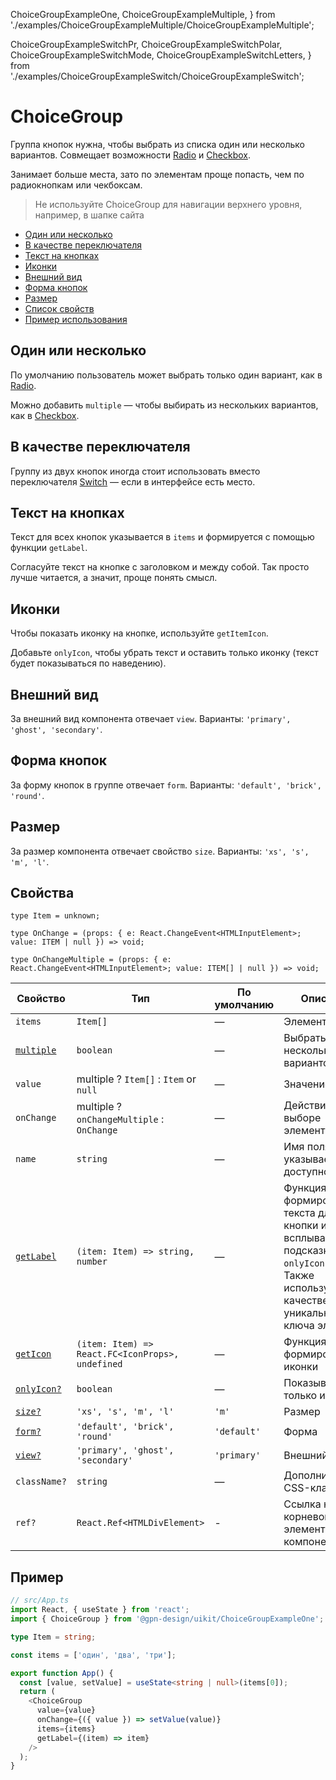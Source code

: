   ChoiceGroupExampleOne,
  ChoiceGroupExampleMultiple,
} from './examples/ChoiceGroupExampleMultiple/ChoiceGroupExampleMultiple';

  ChoiceGroupExampleSwitchPr,
  ChoiceGroupExampleSwitchPolar,
  ChoiceGroupExampleSwitchMode,
  ChoiceGroupExampleSwitchLetters,
} from './examples/ChoiceGroupExampleSwitch/ChoiceGroupExampleSwitch';

# ChoiceGroup

Группа кнопок нужна, чтобы выбрать из списка один или несколько вариантов.
Совмещает возможности [Radio](?path=/docs/components-radio--playground) и
[Checkbox](?path=/docs/components-checkbox--playground).

Занимает больше места, зато по элементам проще попасть, чем по радиокнопкам
или чекбоксам.

> Не используйте ChoiceGroup для навигации верхнего уровня, например, в шапке сайта

- [Один или несколько](#один-или-несколько)
- [В качестве переключателя](#в-качестве-переключателя)
- [Текст на кнопках](#текст-на-кнопках)
- [Иконки](#иконки)
- [Внешний вид](#внешний-вид)
- [Форма кнопок](#форма-кнопок)
- [Размер](#размер)
- [Список свойств](#свойства)
- [Пример использования](#пример)

## Один или несколько

По умолчанию пользователь может выбрать только один вариант,
как в [Radio](?path=/docs/components-radio--playground).

<ChoiceGroupExampleOne />

Можно добавить `multiple` — чтобы выбирать из нескольких вариантов,
как в [Checkbox](?path=/docs/components-checkbox--playground).

<ChoiceGroupExampleMultiple />

## В качестве переключателя

Группу из двух кнопок иногда стоит использовать вместо переключателя
[Switch](?path=/docs/components-switch--playground) — если в интерфейсе есть место.

<ChoiceGroupExampleSwitchPolar />
<ChoiceGroupExampleSwitchLetters />
<ChoiceGroupExampleSwitchPr />
<ChoiceGroupExampleSwitchMode />

## Текст на кнопках

Текст для всех кнопок указывается в `items` и формируется с помощью функции `getLabel`.

Согласуйте текст на кнопке с заголовком и между собой. Так просто лучше читается, а значит, проще понять смысл.

<ChoiceGroupExampleText />

## Иконки

Чтобы показать иконку на кнопке, используйте `getItemIcon`.

Добавьте `onlyIcon`, чтобы убрать текст и оставить только иконку (текст будет показываться по наведению).

<ChoiceGroupExampleIcon />

## Внешний вид

За внешний вид компонента отвечает `view`. Варианты: `'primary', 'ghost', 'secondary'`.

<ChoiceGroupExampleView />

## Форма кнопок

За форму кнопок в группе отвечает `form`. Варианты: `'default', 'brick', 'round'`.

<ChoiceGroupExampleForm />

## Размер

За размер компонента отвечает свойство `size`. Варианты: `'xs', 's', 'm', 'l'`.

<ChoiceGroupExampleSize />

## Свойства

```
type Item = unknown;

type OnChange = (props: { e: React.ChangeEvent<HTMLInputElement>; value: ITEM | null }) => void;

type OnChangeMultiple = (props: { e: React.ChangeEvent<HTMLInputElement>; value: ITEM[] | null }) => void;

```

| Свойство                          | Тип                                              | По умолчанию | Описание                                                                                                                                               |
| --------------------------------- | ------------------------------------------------ | ------------ | ------------------------------------------------------------------------------------------------------------------------------------------------------ |
| `items`                           | `Item[]`                                         | —            | Элементы                                                                                                                                               |
| [`multiple`](#один-или-несколько) | `boolean`                                        | —            | Выбрать несколько вариантов                                                                                                                            |
| `value`                           | multiple ? `Item[]` : `Item` or `null`           | —            | Значение                                                                                                                                               |
| `onChange`                        | multiple ? `onChangeMultiple` : `OnChange`       | —            | Действие при выборе элемента                                                                                                                           |
| `name`                            | `string`                                         | —            | Имя поля, указывается для доступности                                                                                                                  |
| [`getLabel`](#текст-на-кнопках)   | `(item: Item) => string, number`                 | —            | Функция для формирования текста для кнопки или всплывающей подсказки (при `onlyIcon = true`). Также используется в качестве уникального ключа элемента |
| [`getIcon`](#иконки)              | `(item: Item) => React.FC<IconProps>, undefined` | —            | Функция для формирования иконки                                                                                                                        |
| [`onlyIcon?`](#иконки)            | `boolean`                                        | —            | Показывать только иконку                                                                                                                               |
| [`size?`](#размер)                | `'xs', 's', 'm', 'l'`                            | `'m'`        | Размер                                                                                                                                                 |
| [`form?`](#форма-кнопок)          | `'default', 'brick', 'round'`                    | `'default'`  | Форма                                                                                                                                                  |
| [`view?`](#внешний-вид)           | `'primary', 'ghost', 'secondary'`                | `'primary'`  | Внешний вид                                                                                                                                            |
| `className?`                      | `string`                                         | —            | Дополнительный CSS-класс                                                                                                                               |
| `ref?`                            | `React.Ref<HTMLDivElement>`                      | -            | Ссылка на корневой DOM-элемент этого компонента                                                                                                        |

## Пример

```ts
// src/App.ts
import React, { useState } from 'react';
import { ChoiceGroup } from '@gpn-design/uikit/ChoiceGroupExampleOne';

type Item = string;

const items = ['один', 'два', 'три'];

export function App() {
  const [value, setValue] = useState<string | null>(items[0]);
  return (
    <ChoiceGroup
      value={value}
      onChange={({ value }) => setValue(value)}
      items={items}
      getLabel={(item) => item}
    />
  );
}
```
